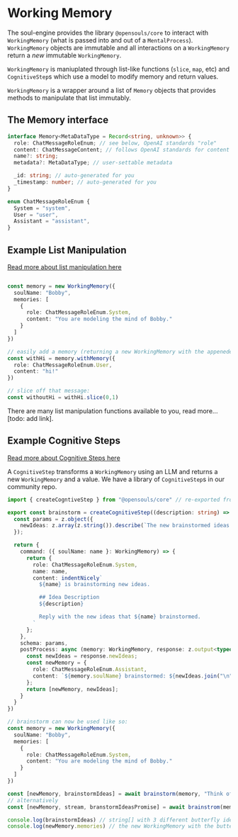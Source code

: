 # Working Memory

The soul-engine provides the library `@opensouls/core` to interact with `WorkingMemory` (what is passed into and out of a `MentalProcess`). `WorkingMemory` objects are immutable and all interactions on a `WorkingMemory` return a *new* immutable `WorkingMemory`.

`WorkingMemory` is maniuplated through list-like functions (`slice`, `map`, etc) and `CognitiveStep`s which use a model to modify memory and return values.

`WorkingMemory` is a wrapper around a list of `Memory` objects that provides methods to manipulate that list immutably.


## The Memory interface
```ts
interface Memory<MetaDataType = Record<string, unknown>> {
  role: ChatMessageRoleEnum; // see below, OpenAI standards "role"
  content: ChatMessageContent; // follows OpenAI standards for content which can be a string or an array of "content objects" (to support vision).
  name?: string;
  metadata?: MetaDataType; // user-settable metadata

  _id: string; // auto-generated for you
  _timestamp: number; // auto-generated for you
}

enum ChatMessageRoleEnum {
  System = "system",
  User = "user",
  Assistant = "assistant",
}
```

## Example List Manipulation

[Read more about list manipulation here](./list-manipulation)


```typescript filename="workingMemory.ts"

const memory = new WorkingMemory({
  soulName: "Bobby",
  memories: [
    {
      role: ChatMessageRoleEnum.System,
      content: "You are modeling the mind of Bobby."
    }
  ]
})

// easily add a memory (returning a new WorkingMemory with the appeneded memory)
const withHi = memory.withMemory({
  role: ChatMessageRoleEnum.User,
  content: "hi!"
})

// slice off that message:
const withoutHi = withHi.slice(0,1)
```

There are many list manipulation functions available to you, read more... [todo: add link].

## Example Cognitive Steps

[Read more about Cognitive Steps here](./cognitive-step)


A `CognitiveStep` transforms a `WorkingMemory` using an LLM and returns a new `WorkingMemory` and a value. We have a library of `CognitiveStep`s in our community repo.

```typescript filename="cognitiveSteps.ts"
import { createCogntiveStep } from "@opensouls/core" // re-exported from @opensouls/engine as well.

export const brainstorm = createCognitiveStep((description: string) => {
  const params = z.object({
    newIdeas: z.array(z.string()).describe(`The new brainstormed ideas.`)
  });

  return {
    command: ({ soulName: name }: WorkingMemory) => {
      return {
        role: ChatMessageRoleEnum.System,
        name: name,
        content: indentNicely`
          ${name} is brainstorming new ideas.

          ## Idea Description
          ${description}

          Reply with the new ideas that ${name} brainstormed.
        `
      };
    },
    schema: params,
    postProcess: async (memory: WorkingMemory, response: z.output<typeof params>) => {
      const newIdeas = response.newIdeas;
      const newMemory = {
        role: ChatMessageRoleEnum.Assistant,
        content: `${memory.soulName} brainstormed: ${newIdeas.join("\n")}`
      };
      return [newMemory, newIdeas];
    }
  }
})

// brainstorm can now be used like so:
const memory = new WorkingMemory({
  soulName: "Bobby",
  memories: [
    {
      role: ChatMessageRoleEnum.System,
      content: "You are modeling the mind of Bobby."
    }
  ]
})

const [newMemory, brainstormIdeas] = await brainstorm(memory, "Think of 3 butterflies")
// alternatively
const [newMemory, stream, branstormIdeasPromise] = await brainstrom(memory, "Think of 3 butterflies", { stream: true })

console.log(brainstormIdeas) // string[] with 3 different butterfly ideas
console.log(newMemory.memories) // the new WorkingMemory with the butterfly ideations appended to the memory
```
